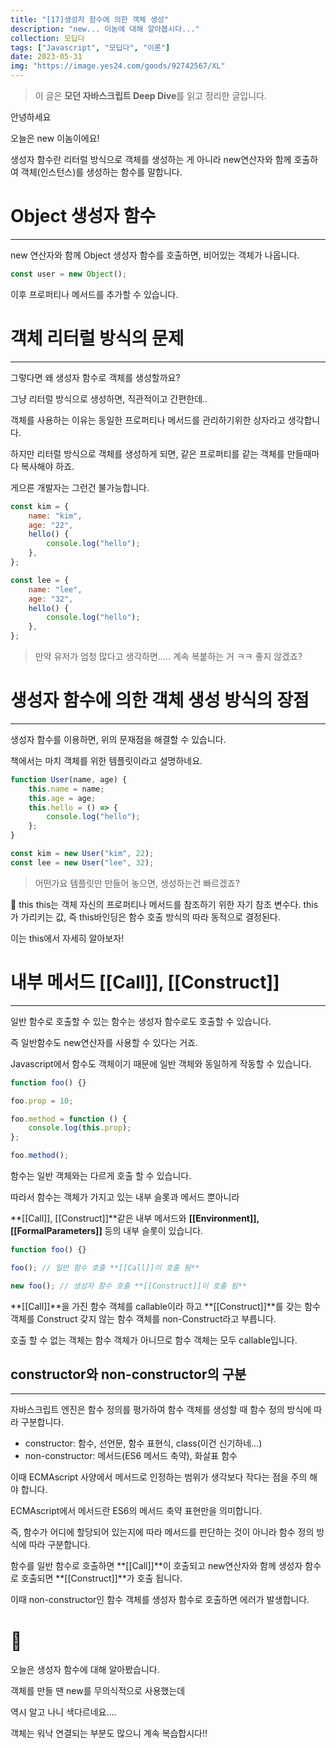 ```yaml
---
title: "[17]생성자 함수에 의한 객체 생성"
description: "new... 이놈에 대해 알아봅시다..."
collection: 모딥다
tags: ["Javascript", "모딥다", "이론"]
date: 2023-05-31
img: "https://image.yes24.com/goods/92742567/XL"
---
```


> 이 글은 **모던 자바스크립트 Deep Dive**를 읽고 정리한 글입니다.

안녕하세요

오늘은 new 이놈이에요!

생성자 함수란 리터럴 방식으로 객체를 생성하는 게 아니라 new연산자와 함께 호출하여 객체(인스턴스)를 생성하는 함수를 말합니다.

# Object 생성자 함수

---

new 연산자와 함께 Object 생성자 함수를 호출하면, 비어있는 객체가 나옵니다.

```jsx
const user = new Object();
```

이후 프로퍼티나 메서드를 추가할 수 있습니다.

# 객체 리터럴 방식의 문제

---

그렇다면 왜 생성자 함수로 객체를 생성할까요?

그냥 리터럴 방식으로 생성하면, 직관적이고 간편한데..

객체를 사용하는 이유는 동일한 프로퍼티나 메서드를 관리하기위한 상자라고 생각합니다.

하지만 리터럴 방식으로 객체를 생성하게 되면, 같은 프로퍼티를 같는 객체를 만들때마다 복사해야 하죠.

게으른 개발자는 그런건 불가능합니다.

```jsx
const kim = {
    name: "kim",
    age: "22",
    hello() {
        console.log("hello");
    },
};

const lee = {
    name: "lee",
    age: "32",
    hello() {
        console.log("hello");
    },
};
```

> 만약 유저가 엄청 많다고 생각하면….. 계속 복붙하는 거 ㅋㅋ 좋지 않겠죠?

# 생성자 함수에 의한 객체 생성 방식의 장점

---

생성자 함수를 이용하면, 위의 문재점을 해결할 수 있습니다.

책에서는 마치 객체를 위한 템플릿이라고 설명하네요.

```jsx
function User(name, age) {
    this.name = name;
    this.age = age;
    this.hello = () => {
        console.log("hello");
    };
}

const kim = new User("kim", 22);
const lee = new User("lee", 32);
```

> 어떤가요 템플릿만 만들어 놓으면, 생성하는건 빠르겠죠?

 <aside className="shadowBottom my-10 py-[20px] px-[10px] dark:bg-[#1E1E1E] bg-[#efefef] rounded-[10px]">
📌 this
this는 객체 자신의 프로퍼티나 메서드를 참조하기 위한 자기 참조 변수다.
this가 가리키는 값, 즉 this바인딩은 함수 호출 방식의 따라 동적으로 결정된다.

이는 this에서 자세히 알아보자!

</aside>

# 내부 메서드 [[Call]], [[Construct]]

---

일반 함수로 호출할 수 있는 함수는 생성자 함수로도 호출할 수 있습니다.

즉 일반함수도 new연산자를 사용할 수 있다는 거죠.

Javascript에서 함수도 객체이기 때문에 일반 객체와 동일하게 작동할 수 있습니다.

```jsx
function foo() {}

foo.prop = 10;

foo.method = function () {
    console.log(this.prop);
};

foo.method();
```

함수는 일반 객체와는 다르게 호출 할 수 있습니다.

따라서 함수는 객체가 가지고 있는 내부 슬롯과 메서드 뿐아니라

**[[Call]], [[Construct]]**같은 내부 메서드와 **[[Environment]], [[FormalParameters]]** 등의 내부 슬롯이 있습니다.

```jsx
function foo() {}

foo(); // 일반 함수 호출 **[[Call]]이 호출 됨**

new foo(); // 생성자 함수 호출 **[[Construct]]이 호출 됨**
```

**[[Call]]**을 가진 함수 객체를 callable이라 하고 **[[Construct]]**를 갖는 함수 객체를 Construct 갖지 않는 함수 객체를 non-Construct라고 부릅니다.

호출 할 수 없는 객체는 함수 객체가 아니므로 함수 객체는 모두 callable입니다.

## constructor와 non-constructor의 구분

---

자바스크립트 엔진은 함수 정의를 평가하여 함수 객체를 생성할 때 함수 정의 방식에 따라 구분합니다.

-   constructor: 함수, 선언문, 함수 표현식, class(이건 신기하네…)
-   non-constructor: 메서드(ES6 메서드 축약), 화살표 함수

이때 ECMAscript 사양에서 메서드로 인정하는 범위가 생각보다 작다는 점을 주의 해야 합니다.

ECMAscript에서 메서드란 ES6의 메서드 축약 표현만을 의미합니다.

즉, 함수가 어디에 할당되어 있는지에 따라 메서드를 판단하는 것이 아니라 함수 정의 방식에 따라 구분합니다.

함수를 일반 함수로 호출하면 **[[Call]]**이 호출되고 new연산자와 함께 생성자 함수로 호출되면 **[[Construct]]**가 호출 됩니다.

이때 non-constructor인 함수 객체를 생성자 함수로 호출하면 에러가 발생합니다.

# 🧹

오늘은 생성자 함수에 대해 알아봤습니다.

객체를 만들 땐 new를 무의식적으로 사용했는데

역시 알고 나니 색다르네요….

객체는 워낙 연결되는 부분도 많으니 계속 복습합시다!!
